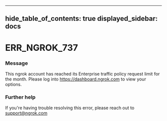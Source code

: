

---
hide_table_of_contents: true
displayed_sidebar: docs
---


# ERR_NGROK_737

### Message
This ngrok account has reached its Enterprise traffic policy request limit for the month. Please log into https://dashboard.ngrok.com to view your options.

<ErrorDetails error="err_ngrok_737" />



### Further help
If you're having trouble resolving this error, please reach out to [support@ngrok.com](mailto:support@ngrok.com?subject=Help%20with%20ERR_NGROK_737)

